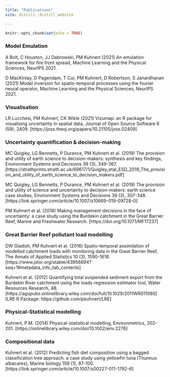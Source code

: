 ```yaml
---
title: "Publications"
site: distill::distill_website

---
```


```r
knitr::opts_chunk$set(echo = TRUE)
```

### Model Emulation

A Bolt, C Houston, JJ Dabrowski, PM Kuhnert (2021) An emulation framework for fire front spread, Machine Learning and the Physical Sciences, NeurIPS 2021.

D MacKinlay, D Pagendam, T Cui, PM Kuhnert, D Robertson, S Janardhanan (2021) Model inversion for spatio-temporal processes using the fourier neural operator, Machine Learning and the Physical Sciences, NeurIPS 2021.


### Visualisation

LR Lucchesi, PM Kuhnert, CK Wikle (2021) Vizumap: an R package for visualising uncertainty in spatial data, Journal of Open Source Software 6 (59), 2409.
[https://joss.theoj.org/papers/10.21105/joss.02409]

### Uncertainty quantification \& decision-making

MC Quigley, LG Bennetts, P Durance, PM Kuhnert et al. (2019) The provision and utility of earth science to decision-makers: synthesis and key findings, Environment Systems and Decisions 39 (3), 349-367.
[https://strathprints.strath.ac.uk/69617/1/Quigley_etal_ESD_2019_The_provision_and_utility_of_earth_science_to_decision_makers.pdf]

MC Quigley, LG Bennetts, P Durance, PM Kuhnert et al. (2019) The provision and utility of science and uncertainty to decision-makers: earth science case studies, Environment Systems and Decisions 39 (3), 307-348.
[https://link.springer.com/article/10.1007/s10669-019-09728-0]

PM Kuhnert et al. (2018) Making management decisions in the face of uncertainty: a case study using the Burdekin catchment in the Great Barrier Reef, Marine and Freshwater Research.
[https://doi.org/10.1071/MF17237]

### Great Barrier Reef pollutant load modelling

DW Gladish, PM Kuhnert et al. (2016) Spatio-temporal assimilation of modelled catchment loads with monitoring data in the Great Barrier Reef, The Annals of Applied Statistics 10 (3), 1590-1618.
[https://www.jstor.org/stable/43956894?seq=1#metadata_info_tab_contents]

Kuhnert et al. (2012) Quantifying total suspended sediment export from the Burdekin River catchment using the loads regression estimator tool, Water Resources Research, 48.
[https://agupubs.onlinelibrary.wiley.com/doi/full/10.1029/2011WR011080]
[LRE R Package: https://github.com/pkuhnert/LRE]

### Physical-Statistical modelling

Kuhnert, P.M. (2014) Physical-statistical modelling, Environmetrics, 202-201.
[https://onlinelibrary.wiley.com/doi/10.1002/env.2276]

### Compositional data

Kuhnert et al. (2012) Predicting fish diet composition using a bagged classification tree approach: a case study using yellowfin tuna (Thunnus albacares), Marine biology 159 (1), 87-100.
[https://link.springer.com/article/10.1007/s00227-011-1792-6]